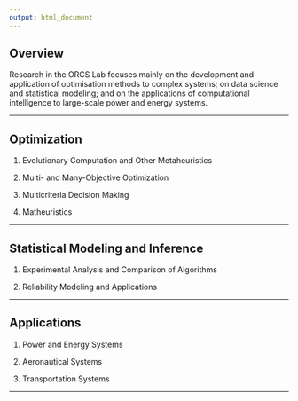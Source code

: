 ```yaml
---
output: html_document
---
```


## <a name="overview"></a>Overview
Research in the ORCS Lab focuses mainly on the development and application of optimisation methods to complex systems; on data science and statistical modeling; and on the applications of computational intelligence to large-scale power and energy systems.

***

## <a name="optim"></a>Optimization

1. Evolutionary Computation and Other Metaheuristics

2. Multi- and Many-Objective Optimization

3. Multicriteria Decision Making

4. Matheuristics

***

## <a name="stats"></a>Statistical Modeling and Inference

1. Experimental Analysis and Comparison of Algorithms

2. Reliability Modeling and Applications

***

## <a name="applications"></a>Applications

1. Power and Energy Systems

2. Aeronautical Systems

3. Transportation Systems

***